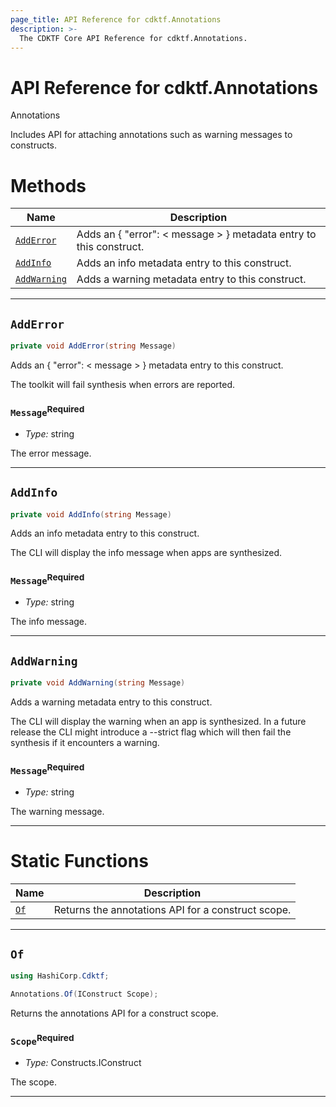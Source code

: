 ```yaml
---
page_title: API Reference for cdktf.Annotations
description: >-
  The CDKTF Core API Reference for cdktf.Annotations.
---
```


<!-- This file is generated through yarn generate-docs -->

# API Reference for cdktf.Annotations

   Annotations <a name="Annotations" id="cdktf.Annotations"></a>
  
  Includes API for attaching annotations such as warning messages to constructs.
  
  # Methods <a name="Methods" id="Methods"></a>
  
  | **Name** | **Description** |
  | --- | --- |
  | <code><a href="#cdktf.Annotations.addError">AddError</a></code> | Adds an { "error": < message > } metadata entry to this construct. |
  | <code><a href="#cdktf.Annotations.addInfo">AddInfo</a></code> | Adds an info metadata entry to this construct. |
  | <code><a href="#cdktf.Annotations.addWarning">AddWarning</a></code> | Adds a warning metadata entry to this construct. |
  
  ---
  
  ## `AddError` <a name="AddError" id="cdktf.Annotations.addError"></a>
  
  ```csharp
  private void AddError(string Message)
  ```
  
  Adds an { "error": < message > } metadata entry to this construct.
  
  The toolkit will fail synthesis when errors are reported.
  
  ### `Message`<sup>Required</sup> <a name="Message" id="cdktf.Annotations.addError.parameter.message"></a>
  
  - *Type:* string
  
  The error message.
  
  ---
  
  ## `AddInfo` <a name="AddInfo" id="cdktf.Annotations.addInfo"></a>
  
  ```csharp
  private void AddInfo(string Message)
  ```
  
  Adds an info metadata entry to this construct.
  
  The CLI will display the info message when apps are synthesized.
  
  ### `Message`<sup>Required</sup> <a name="Message" id="cdktf.Annotations.addInfo.parameter.message"></a>
  
  - *Type:* string
  
  The info message.
  
  ---
  
  ## `AddWarning` <a name="AddWarning" id="cdktf.Annotations.addWarning"></a>
  
  ```csharp
  private void AddWarning(string Message)
  ```
  
  Adds a warning metadata entry to this construct.
  
  The CLI will display the warning when an app is synthesized.
  In a future release the CLI might introduce a --strict flag which
  will then fail the synthesis if it encounters a warning.
  
  ### `Message`<sup>Required</sup> <a name="Message" id="cdktf.Annotations.addWarning.parameter.message"></a>
  
  - *Type:* string
  
  The warning message.
  
  ---
  
  # Static Functions <a name="Static Functions" id="Static Functions"></a>
  
  | **Name** | **Description** |
  | --- | --- |
  | <code><a href="#cdktf.Annotations.of">Of</a></code> | Returns the annotations API for a construct scope. |
  
  ---
  
  ## `Of` <a name="Of" id="cdktf.Annotations.of"></a>
  
  ```csharp
  using HashiCorp.Cdktf;
  
  Annotations.Of(IConstruct Scope);
  ```
  
  Returns the annotations API for a construct scope.
  
  ### `Scope`<sup>Required</sup> <a name="Scope" id="cdktf.Annotations.of.parameter.scope"></a>
  
  - *Type:* Constructs.IConstruct
  
  The scope.
  
  ---
  
  
  
